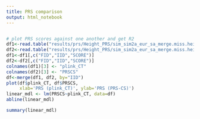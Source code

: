 ```yaml
---
title: PRS comparison
output: html_notebook
---
```

```r

```

```r
# plot PRS scores against one another and get R2
df1<-read.table("results/prs/Height_PRS/sim_sim2a_eur_sa_merge.miss.height_prs.plink_CT.profile",header=T)
df2<-read.table("results/prs/Height_PRS/sim_sim2a_eur_sa_merge.miss.height_prs.PRS-CS.profile",header=T)
df1<-df1[,c("FID","IID","SCORE")]
df2<-df2[,c("FID","IID","SCORE")]
colnames(df1)[3] <- "plink_CT"
colnames(df2)[3] <- "PRSCS"
df<-merge(df1, df2, by="IID")
plot(df$plink_CT, df$PRSCS, 
     xlab='PRS (plink_CT)', ylab='PRS (PRS-CS)')
linear_mdl <- lm(PRSCS~plink_CT, data=df)
abline(linear_mdl)
```

```r
summary(linear_mdl)
```
